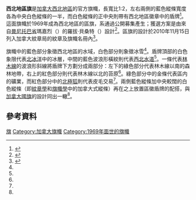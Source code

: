 {{NoteTA|G1=地名
|1=zh-hans:马尼托巴;zh-hk:緬尼吐巴;zh-tw:曼尼托巴;
|2=zh-hans:罗伯特;zh-hk:羅拔;zh-tw:羅伯特
}}
{{Infobox flag
|Name = 西北地區旗
|Article =
|Image = Flag of the Northwest Territories.svg
|Nickname =
|Use = 110000
|Symbol =
|Proportion = 1:2<ref name="Bill22"/>
|Adoption = 1969年<ref name="symbols"/>
|Design = 藍白二色三條縱旗，中央帶有西北地區徽章中的盾牌
|Designer = 羅拔·貝桑特（{{lang|en|Robert Bessant}}）
|Type = Provincial
}}
'''西北地區旗'''是[[加拿大|加拿大]][[西北地區_(加拿大)|西北地區]]的官方旗幟，長寬比1:2，左右兩側的藍色縱條寬度各為中央白色縱條的一半，而白色縱條的正中央則帶有西北地區徽章中的盾牌<ref name="Bill22">{{Cite web |url=https://www.justice.gov.nt.ca/en/files/bills/17/2013.4/Bill%2022%20-%20Territorial%20Emblems%20and%20Honours.pdf |title=Territorial Emblems and Honours Act |accessdate=2015-04-05 |publisher=西北地區議會 |archive-date=2021-01-12 |archive-url=https://web.archive.org/web/20210112052901/https://www.justice.gov.nt.ca/en/files/bills/17/2013.4/Bill%2022%20-%20Territorial%20Emblems%20and%20Honours.pdf |dead-url=no }}</ref>。這面旗幟於1969年成為西北地區的區旗，系通過公開募集產生；獲選方案是由來自[[曼尼托巴省|曼尼托巴省]]瑪嘉烈（{{lang|en|Margaret}}）的羅拔·貝桑特（{{lang|en|Robert Bessant}}）設計<ref name="symbols">{{Cite web |url=http://www.assembly.gov.nt.ca/visitors/symbols-nwt |title=Symbols of the NWT |accessdate=2015-04-05 |publisher=西北地區議會 |archive-date=2017-07-04 |archive-url=https://web.archive.org/web/20170704101926/http://www.assembly.gov.nt.ca/visitors/symbols-nwt |dead-url=no }}</ref>。區旗的設計於2010年11月15日列入加拿大紋章局的紋章及旗幟名冊內<ref name="CHA">{{Cite web |url=http://reg.gg.ca/heraldry/pub-reg/project.asp?lang=e&ProjectID=2097&ShowAll=1 |title=Northwest Territories [Civil Institution] |accessdate=2015-04-05 |publisher=加拿大紋章局 |archive-date=2020-11-19 |archive-url=https://web.archive.org/web/20201119004524/https://reg.gg.ca/heraldry/pub-reg/project.asp?lang=e&ProjectID=2097&ShowAll=1 |dead-url=no }}</ref>。

旗幟中的藍色部分象徵西北地區的水域，白色部分則象徵冰雪<ref name="CHA"/>。盾牌頂部的白色象限代表[[北冰洋|北冰洋]]中的冰層，中間的藍色波浪形橫紋則代表[[西北水道|西北水道]]<ref name="symbols"/>。一條代表[[林木線|林木線]]的波浪形斜線將盾牌下方劃分成兩部分：左下的綠色部分代表林木線以南的森林地帶，右上的紅色部分則代表林木線以北的苔原<ref name="symbols"/>。綠色部分中的金條代表區内的礦業，而紅色部分中的[[北極狐|北極狐]]則代表皮毛交易<ref name="symbols"/>。兩側藍色縱條加中央較闊的白色縱條（即[[紋章學|紋章學]]和[[旗幟學|旗幟學]]中的加拿大式縱條）再在之上放置區徽盾牌的配搭，與[[加拿大國旗|加拿大國旗]]的設計同出一轍<ref name="CHA"/>。

==參考資料==
{{Reflist}}

{{加拿大旗幟}}

[[Category:西北地方_(加拿大)|旗]]
[[Category:加拿大旗幟|Category:加拿大旗幟]]
[[Category:1969年面世的旗幟|Category:1969年面世的旗幟]]